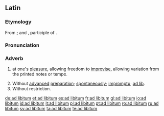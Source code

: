 ==Latin==
{{wikipedia}}

===Etymology===
From {{term|ad|lang=la}}; and {{term|libitum|lang=la}}, participle of {{term|libet|lang=la}}.

===Pronunciation===
{{a|Classical}} {{IPA|/ad ˈli.bi.tum/|lang=la}}

===Adverb===
{{head|la|adverb|head=[[ad]] [[libitum]]}}

# {{context|music|lang=la}} at one's [[pleasure]], allowing freedom to [[improvise]], allowing variation from the printed notes or tempo. 
# Without [[advance]]d [[preparation]]; [[spontaneously]]; [[impromptu]]; [[ad lib]].
# Without restriction.

[[de:ad libitum]]
[[et:ad libitum]]
[[es:ad libitum]]
[[fr:ad libitum]]
[[gl:ad libitum]]
[[io:ad libitum]]
[[id:ad libitum]]
[[it:ad libitum]]
[[pl:ad libitum]]
[[pt:ad libitum]]
[[ro:ad libitum]]
[[ru:ad libitum]]
[[sv:ad libitum]]
[[ta:ad libitum]]
[[te:ad libitum]]